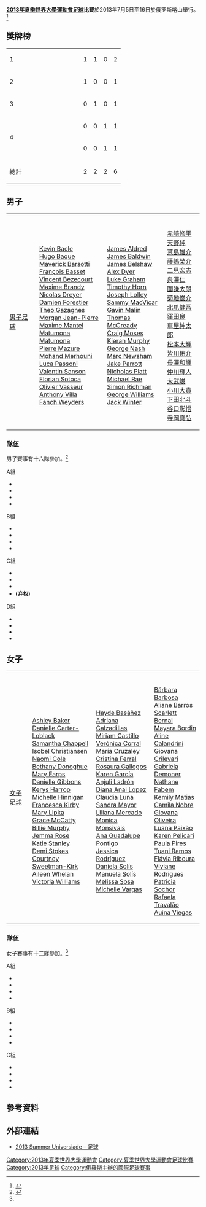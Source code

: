 {{Infobox Universiade event
| event = 足球
| games = 2013 Summer
| image = [[File:Football_pictogram.svg|100px]]
| venue = various
| dates = {{Start date|2013|7|5}} – {{Start date|2013|7|16}}
| competitors = 
| nations = 
| teams = 16 (男子) <br> 12 (女子)
| governing_body = 
| win_value =
| gold = 
| goldNOC = 
| silver = 
| silverNOC = 
| bronze = 
| bronzeNOC = 
| prev = [[2011年夏季世界大學運動會足球比賽|2011]]
| next = [[2015年夏季世界大學運動會足球比賽|2015]]
}}
'''[[2013年夏季世界大學運動會|2013年夏季世界大學運動會]][[足球|足球]]比賽'''於2013年7月5日至16日於俄罗斯喀山舉行。<ref>{{cite web|url=http://kazan2013.ru:8080/uploads/technical_handbooks/en/Technical_Handbook_FB.pdf|title=2013 Summer Universiade – Football – Technical handbook|publisher=kazan2013.ru|accessdate=12 June 2013}}{{dead link|date=2017年11月 |bot=InternetArchiveBot |fix-attempted=yes }}</ref>

== 獎牌榜 ==
{| {{RankedMedalTable}}
|-
| 1 || width=150 align=left| {{flagIOC2|GBR|2013年夏季世界大學運動會}} || 1 || 1 || 0 || 2 
|-
| 2 || align=left| {{flagIOC2|FRA|2013年夏季世界大學運動會}} || 1 || 0 || 0 || 1 
|-
| 3 || align=left| {{flagIOC2|MEX|2013年夏季世界大學運動會}} || 0 || 1 || 0 || 1 
|-
| rowspan=2|4 || align=left| {{flagIOC2|BRA|2013年夏季世界大學運動會}} || 0 || 0 || 1 || 1 
|-
| align=left| {{flagIOC2|JPN|2013年夏季世界大學運動會}} || 0 || 0 || 1 || 1 
|- class="sortbottom"
!colspan=2| 總計 || 2 || 2 || 2 || 6
|}

==男子==
{{Main|2013年夏季世界大學運動會足球比賽男子賽事}}
{|{{MedalistTable|type=項目}}
|-
|[[2013年夏季世界大學運動會足球比賽男子賽事|男子足球]]
|valign=top|{{flagIOC2|FRA|2013年夏季世界大學運動會}}<br />[[Kevin_Bacle|Kevin Bacle]]<br /> [[Hugo_Baque|Hugo Baque]]<br /> [[Maverick_Barsotti|Maverick Barsotti]]<br /> [[François_Basset|François Basset]]<br /> [[Vincent_Bezecourt|Vincent Bezecourt]]<br /> [[Maxime_Brandy|Maxime Brandy]]<br /> [[Nicolas_Dreyer|Nicolas Dreyer]]<br /> [[Damien_Forestier|Damien Forestier]]<br /> [[Theo_Gazagnes|Theo Gazagnes]]<br /> [[Morgan_Jean-Pierre|Morgan Jean-Pierre]]<br /> [[Maxime_Mantel|Maxime Mantel]]<br /> [[Matumona_Matumona|Matumona Matumona]]<br /> [[Pierre_Mazure|Pierre Mazure]]<br /> [[Mohand_Merhouni|Mohand Merhouni]]<br /> [[Luca_Passoni|Luca Passoni]]<br /> [[Valentin_Sanson|Valentin Sanson]]<br /> [[Florian_Sotoca|Florian Sotoca]]<br /> [[Olivier_Vasseur|Olivier Vasseur]]<br /> [[Anthony_Villa|Anthony Villa]]<br /> [[Fanch_Weyders|Fanch Weyders]]
|valign=top|{{flagIOC2|GBR|2013年夏季世界大學運動會}}<br />[[James_Aldred|James Aldred]]<br /> [[James_David_Baldwin|James Baldwin]]<br /> [[James_Belshaw|James Belshaw]]<br /> [[Alex_Dyer_(footballer_born_1990)|Alex Dyer]]<br /> [[Luke_Graham|Luke Graham]]<br /> [[Timothy_Horn|Timothy Horn]]<br /> [[Joseph_Lolley|Joseph Lolley]]<br /> [[Sammy_MacVicar|Sammy MacVicar]]<br /> [[Gavin_Malin|Gavin Malin]]<br /> [[Thomas_McCready|Thomas McCready]]<br /> [[Craig_Moses|Craig Moses]]<br /> [[Kieran_Murphy_(footballer)|Kieran Murphy]]<br /> [[George_Nash_(footballer)|George Nash]]<br /> [[Marc_Newsham|Marc Newsham]]<br /> [[Jake_Parrott|Jake Parrott]]<br /> [[Nicholas_Paul_Platt|Nicholas Platt]]<br /> [[Michael_Rae|Michael Rae]]<br /> [[Simon_Richman|Simon Richman]]<br /> [[George_Benjamin_Williams|George Williams]]<br /> [[Jack_Oliver_Winter|Jack Winter]]
|valign=top|{{flagIOC2|JPN|2013年夏季世界大學運動會}}<br />[[赤崎修平|赤崎修平]]<br />[[天野純|天野純]]<br />[[茶島雄介|茶島雄介]]<br />[[藤嶋榮介|藤嶋榮介]]<br />[[二見宏志|二見宏志]]<br />[[泉澤仁|泉澤仁]]<br />[[圍謙太朗|圍謙太朗]]<br />[[菊地俊介|菊地俊介]]<br />[[北爪健吾|北爪健吾]]<br />[[窪田良|窪田良]]<br />[[車屋紳太郎|車屋紳太郎]]<br />[[松本大輝|松本大輝]]<br />[[皆川佑介|皆川佑介]]<br/>[[長澤和輝|長澤和輝]]<br />[[仲川輝人|仲川輝人]]<br />[[大武峻|大武峻]]<br />[[小川大貴|小川大貴]]<br />[[下田北斗|下田北斗]]<br />[[谷口彰悟|谷口彰悟]]<br />[[寺岡真弘|寺岡真弘]]
|}


===隊伍===
男子賽事有十六隊參加。<ref name="draw">{{cite web|url=http://kazan2013.ru/en/news_items/6511|title=Team draw for 2013 Summer Universiade held in Kazan|date=6 April 2013|publisher=kazan2013.ru|accessdate=26 June 2013|deadurl=yes|archiveurl=https://archive.is/20130615213428/http://kazan2013.ru/en/news_items/6511|archivedate=2013年6月15日}}</ref>
{{col-begin}}
{{col-4}}
;A組
*{{fb|RUS}}
*{{fb|CHN}}
*{{fb|MEX}}
*{{fb|IRL}}
{{col-4}}
;B組
*{{fb|JPN}}
*{{fb|URU}}
*{{fb|UKR}}
*{{fb|TUR}}
{{col-4}}
;C組
*{{fb|GBR}}
*{{fb|ITA}}
*{{fb|MAS}}
*<s>{{fb|Algeria}}</s> '''(弃权)'''
{{col-4}}
;D組
*{{fb|BRA}}
*{{fb|CAN}}
*{{fb|FRA}}
*{{fb|PER}}
{{col-end}}

==女子==
{{Main|2013年夏季世界大學運動會足球比賽女子賽事}}
{|{{MedalistTable|type=項目}}
|-
|[[2013年夏季世界大學運動會足球比賽女子賽事|女子足球]]
|valign=top|{{flagIOC2|GBR|2013年夏季世界大學運動會}}<br />[[Ashley_Baker|Ashley Baker]]<br />[[Danielle_Carter-Loblack|Danielle Carter-Loblack]]<br />[[Samantha_Chappell|Samantha Chappell]]<br />[[Isobel_Christiansen|Isobel Christiansen]]<br />[[Naomi_Cole|Naomi Cole]]<br />[[Bethany_Donoghue|Bethany Donoghue]]<br />[[Mary_Earps|Mary Earps]]<br />[[Danielle_Gibbons|Danielle Gibbons]]<br />[[Kerys_Harrop|Kerys Harrop]]<br />[[Michelle_Hinnigan|Michelle Hinnigan]]<br />[[Francesca_Kirby|Francesca Kirby]]<br />[[Mary_Lipka|Mary Lipka]]<br />[[Grace_McCatty|Grace McCatty]]<br/>[[Billie_Murphy|Billie Murphy]]<br />[[Jemma_Rose|Jemma Rose]]<br />[[Katie_Stanley|Katie Stanley]]<br />[[Demi_Stokes|Demi Stokes]]<br />[[Courtney_Sweetman-Kirk|Courtney Sweetman-Kirk]]<br />[[Aileen_Whelan|Aileen Whelan]]<br />[[Victoria_Williams_(footballer)|Victoria Williams]]
|valign=top|{{flagIOC2|MEX|2013年夏季世界大學運動會}}<br />[[Hayde_Basáñez|Hayde Basáñez]]<br />[[Adriana_Calzadillas|Adriana Calzadillas]]<br />[[Miriam_Castillo|Miriam Castillo]]<br />[[Verónica_Corral|Verónica Corral]]<br />[[María_Cruzaley|María Cruzaley]]<br />[[Cristina_Ferral|Cristina Ferral]]<br />[[Rosaura_Gallegos|Rosaura Gallegos]]<br />[[Karen_García|Karen García]]<br />[[Anjuli_Ladrón|Anjuli Ladrón]]<br />[[Diana_Anai_López|Diana Anai López]]<br />[[Claudia_Luna|Claudia Luna]]<br />[[Sandra_Mayor|Sandra Mayor]]<br /> [[Liliana_Mercado|Liliana Mercado]]<br />[[Monica_Monsivais|Monica Monsivais]]<br />[[Ana_Guadalupe_Pontigo|Ana Guadalupe Pontigo]]<br />[[Jessica_Rodríguez_(footballer)|Jessica Rodríguez]]<br />[[Daniela_Solís|Daniela Solís]]<br />[[Manuela_Solís|Manuela Solís]]<br />[[Melissa_Sosa|Melissa Sosa]]<br />[[Michelle_Vargas_(footballer)|Michelle Vargas]]
|valign=top|{{flagIOC2|BRA|2013年夏季世界大學運動會}}<br />[[Bárbara|Bárbara Barbosa]]<br />[[Aliane_Barros|Aliane Barros]]<br />[[Scarlett_Bernal|Scarlett Bernal]]<br />[[Mayara_Bordin|Mayara Bordin]]<br />[[Aline_Calandrini|Aline Calandrini]]<br />[[Giovana_Crilevari|Giovana Crilevari]]<br />[[Gabriela_Demoner|Gabriela Demoner]]<br />[[Nathane_Fabem|Nathane Fabem]]<br />[[Kemily_Matias|Kemily Matias]]<br />[[Camila_Nobre|Camila Nobre]]<br />[[Giovana_Oliveira|Giovana Oliveira]]<br />[[Luana_Paixão|Luana Paixão]]<br />[[Karen_Pelicari|Karen Pelicari]]<br />[[Paula_Pires|Paula Pires]]<br />[[Tuani_Ramos|Tuani Ramos]]<br />[[Flávia_Riboura|Flávia Riboura]]<br />[[Viviane_Rodrigues|Viviane Rodrigues]]<br />[[Patricia_Sochor|Patricia Sochor]]<br />[[Rafaela_Travalão|Rafaela Travalão]]<br />[[Auina_Viegas|Auina Viegas]]
|}

===隊伍===
女子賽事有十二隊參加。<ref name="draw"/>
{{col-begin}}
{{col-3}}
;A組
*{{fbw|RUS}}
*{{fbw|KOR}}
*{{fbw|TPE|univ}}
*{{fbw|RSA}}
{{col-3}}
;B組
*{{fbw|CHN}}
*{{fbw|CAN}}
*{{fbw|MEX}}
*{{fbw|IRL}}
{{col-3}}
;C組
*{{fbw|JPN}}
*{{fbw|BRA}}
*{{fbw|GBR}}
*{{fbw|EST}}
{{col-end}}

==參考資料==
{{reflist}}


==外部連結==
*[https://web.archive.org/web/20130703224725/http://kazan2013.ru/en/sports/10008 2013 Summer Universiade – 足球]

{{2013年夏季世界大學運動會比賽項目}}
{{夏季世界大學運動會足球比賽}}
[[Category:2013年夏季世界大學運動會|Category:2013年夏季世界大學運動會]]
[[Category:夏季世界大學運動會足球比賽|Category:夏季世界大學運動會足球比賽]]
[[Category:2013年足球|Category:2013年足球]]
[[Category:俄羅斯主辦的國際足球賽事|Category:俄羅斯主辦的國際足球賽事]]